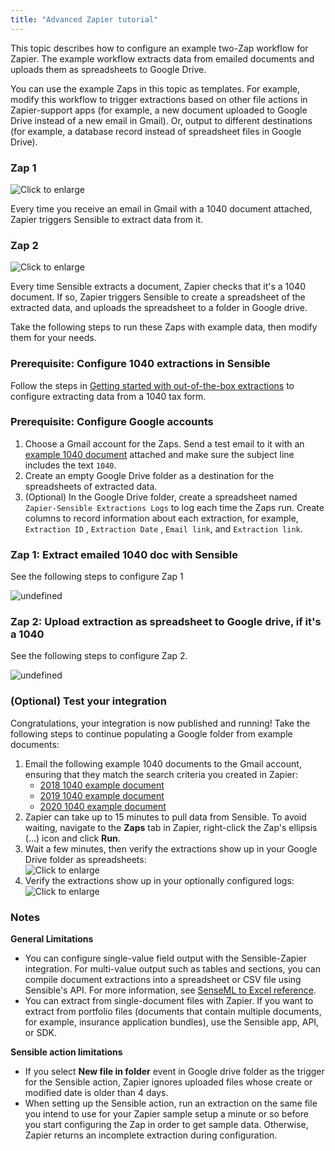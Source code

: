 ```yaml
---
title: "Advanced Zapier tutorial"
---
```


This topic describes how to configure an example two-Zap workflow for Zapier. The example workflow extracts data from emailed documents and uploads them as spreadsheets to Google Drive. 

You can use the example Zaps in this topic as templates. For example, modify this workflow to trigger extractions based on other file actions in Zapier-support apps (for example, a new document uploaded to Google Drive instead of a new email in Gmail). Or, output to different destinations (for example, a database record instead of spreadsheet files in Google Drive).

### Zap 1

![Click to enlarge](/assets/v0/images/screenshots/zapier_action_1.png)

Every time you receive an email in Gmail with a 1040 document attached, Zapier triggers Sensible to extract data from it.

### Zap 2

![Click to enlarge](/assets/v0/images/screenshots/zapier_action_2.png)

Every time Sensible extracts a document, Zapier checks that it's a 1040 document. If so, Zapier triggers Sensible to create a spreadsheet of the extracted data, and uploads the spreadsheet to a folder in Google drive.

Take the following steps to run these Zaps with example data, then modify them for your needs.

### Prerequisite: Configure 1040 extractions in Sensible

Follow the steps in [Getting started with out-of-the-box extractions](/layout-based-extractions/library-quickstart) to configure extracting data from a 1040 tax form. 

### Prerequisite: Configure Google accounts

1. Choose a Gmail account for the Zaps. Send a test email to it with an [example 1040 document](https://github.com/sensible-hq/sensible-configuration-library/raw/main/tax%5Fforms/1040/2021/1040%5F2021%5Fsample.pdf) attached and make sure the subject line includes the text `1040`.
2. Create an empty Google Drive folder as a destination for the spreadsheets of extracted data.
3. (Optional) In the Google Drive folder, create a spreadsheet named `Zapier-Sensible Extractions Logs` to log each time the Zaps run. Create columns to record information about each extraction, for example, `Extraction ID` , `Extraction Date` , `Email link`, and `Extraction link`.

### Zap 1: Extract emailed 1040 doc with Sensible

See the following steps to configure Zap 1

![undefined](/assets/v0/images/screenshots/advanced-zap1.png) 

### Zap 2: Upload extraction as spreadsheet to Google drive, if it's a 1040

See the following steps to configure Zap 2.

![undefined](/assets/v0/images/screenshots/advanced-zap2.png) 

### (Optional) Test your integration

Congratulations, your integration is now published and running! Take the following steps to continue populating a Google folder from example documents:

1. Email the following example 1040 documents to the Gmail account, ensuring that they match the search criteria you created in Zapier:  
   * [2018 1040 example document](https://github.com/sensible-hq/sensible-configuration-library/tree/main/tax%5Fforms/1040/2018)  
   * [2019 1040 example document](https://github.com/sensible-hq/sensible-configuration-library/tree/main/tax%5Fforms/1040/2019)  
   * [2020 1040 example document](https://github.com/sensible-hq/sensible-configuration-library/tree/main/tax%5Fforms/1040/2020)
2. Zapier can take up to 15 minutes to pull data from Sensible. To avoid waiting, navigate to the **Zaps** tab in Zapier, right-click the Zap's ellipsis (...) icon and click **Run**.
3. Wait a few minutes, then verify the extractions show up in your Google Drive folder as spreadsheets:  
![Click to enlarge](/assets/v0/images/screenshots/zapier_action_3.png)
4. Verify the extractions show up in your optionally configured logs:  
![Click to enlarge](/assets/v0/images/screenshots/zapier_action_4.png)

### Notes

**General Limitations**

* You can configure single-value field output with the Sensible-Zapier integration. For multi-value output such as tables and sections, you can compile document extractions into a spreadsheet or CSV file using Sensible's API. For more information, see [SenseML to Excel reference](/integrations/quick-extraction/excel-reference).
* You can extract from single-document files with Zapier. If you want to extract from portfolio files (documents that contain multiple documents, for example, insurance application bundles), use the Sensible app, API, or SDK.

**Sensible action limitations**

* If you select **New file in folder** event in Google drive folder as the trigger for the Sensible action, Zapier ignores uploaded files whose create or modified date is older than 4 days.
* When setting up the Sensible action, run an extraction on the same file you intend to use for your Zapier sample setup a minute or so before you start configuring the Zap in order to get sample data. Otherwise, Zapier returns an incomplete extraction during configuration.